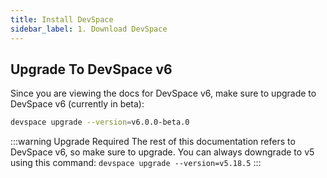 ```yaml
---
title: Install DevSpace
sidebar_label: 1. Download DevSpace
---
```



<InstallFragment/>

## Upgrade To DevSpace v6
Since you are viewing the docs for DevSpace v6, make sure to upgrade to DevSpace v6 (currently in beta):

```bash
devspace upgrade --version=v6.0.0-beta.0
```

:::warning Upgrade Required
The rest of this documentation refers to DevSpace v6, so make sure to upgrade. You can always downgrade to v5 using this command: `devspace upgrade --version=v5.18.5`
:::
